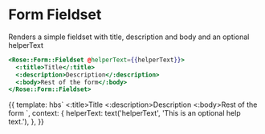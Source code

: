 
<Meta title="Rose/Form/Fieldset" component="Form/Fieldset" />

# Form Fieldset

Renders a simple fieldset with title, description and body and an optional helperText

```handlebars
<Rose::Form::Fieldset @helperText={{helperText}}>
  <:title>Title</:title>
  <:description>Description</:description>
  <:body>Rest of the form</:body>
</Rose::Form::Fieldset>
```

<Preview>
  <Story name="Basic Fieldset">
    {{
      template: hbs`
        <Rose::Form::Fieldset @helperText={{helperText}}>
          <:title>Title</:title>
          <:description>Description</:description>
          <:body>Rest of the form</:body>
        </Rose::Form::Fieldset>`,
      context: {
        helperText: text('helperText', 'This is an optional help text.'),
      },
    }}
  </Story>
</Preview>
